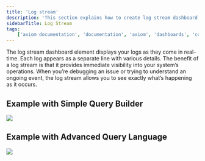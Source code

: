 ```yaml
---
title: 'Log stream'
description: 'This section explains how to create log stream dashboard elements and add them to your dashboard.'
sidebarTitle: Log Stream
tags:
    ['axiom documentation', 'documentation', 'axiom', 'dashboards', 'collaboration', 'queries', 'visualizations', 'filters', 'charts', 'simple query builder', 'advanced query builder']
---
```


The log stream dashboard element displays your logs as they come in real-time. Each log appears as a separate line with various details. The benefit of a log stream is that it provides immediate visibility into your system’s operations. When you’re debugging an issue or trying to understand an ongoing event, the log stream allows you to see exactly what’s happening as it occurs.

## Example with Simple Query Builder

<Frame>
  <img src="/doc-assets/shots/logstream-simple-query.png" />
</Frame>

## Example with Advanced Query Language

<Frame>
  <img src="/doc-assets/shots/log-stream-chart-apl.png" />
</Frame>